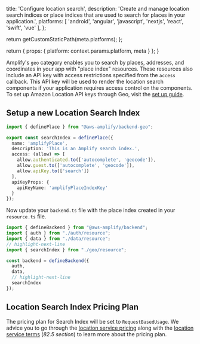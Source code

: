                   
  title: 'Configure location search',
  description: 'Create and manage location search indices or place indices that are used to search for places in your application.',
  platforms: [
    'android',
    'angular',
    'javascript',
    'nextjs',
    'react',
    'swift',
    'vue'
  ],
};

  return getCustomStaticPath(meta.platforms);
};

  return {
    props: {
      platform: context.params.platform,
      meta
    }
  };
}
          
Amplify's `geo` category enables you to search by places, addresses, and coordinates in your app with "place index" resources. These resources also include an API key with access restrictions specified from the `access` callback. This API key will be used to render the location search components if your application requires access control on the components. To set up Amazon Location API keys through Geo, visit the [set up guide](/[platform]/build-a-backend/add-aws-services/geo/set-up-geo/#generate-api-keys).

## Setup a new Location Search Index

```ts title="amplify/geo/resource.ts"
import { definePlace } from "@aws-amplify/backend-geo";

export const searchIndex = definePlace({
  name: 'amplifyPlace',
  description: 'This is an Amplify search index.',
  access: (allow) => [
    allow.authenticated.to(['autocomplete', 'geocode']),
    allow.guest.to(['autocomplete', 'geocode']),
    allow.apiKey.to(['search'])
  ],
  apiKeyProps: {
    apiKeyName: 'amplifyPlaceIndexKey'
  }
});
```

Now update your `backend.ts` file with the place index created in your `resource.ts` file.

```ts title="amplify/backend.ts"
import { defineBackend } from "@aws-amplify/backend";
import { auth } from "./auth/resource";
import { data } from "./data/resource";
// highlight-next-line
import { searchIndex } from "./geo/resource";

const backend = defineBackend({
  auth,
  data,
  // highlight-next-line
  searchIndex
});
```

## Location Search Index Pricing Plan
The pricing plan for Search Index will be set to `RequestBasedUsage`.
We advice you to go through the [location service pricing](https://aws.amazon.com/location/pricing/) along with the [location service terms](https://aws.amazon.com/service-terms/) (_82.5 section_) to learn more about the pricing plan.
